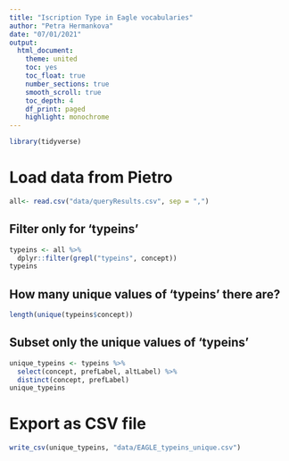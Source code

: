 ```yaml
---
title: "Iscription Type in Eagle vocabularies"
author: "Petra Hermankova"
date: "07/01/2021"
output:
  html_document:
    theme: united
    toc: yes
    toc_float: true
    number_sections: true
    smooth_scroll: true
    toc_depth: 4
    df_print: paged
    highlight: monochrome
---
```


```r
library(tidyverse)
```

# Load data from Pietro
```r
all<- read.csv("data/queryResults.csv", sep = ",")
```

## Filter only for 'typeins'
```r
typeins <- all %>% 
  dplyr::filter(grepl("typeins", concept))
typeins
```

## How many unique values of 'typeins' there are?
```r
length(unique(typeins$concept))
```

## Subset only the unique values of 'typeins'
```r
unique_typeins <- typeins %>% 
  select(concept, prefLabel, altLabel) %>% 
  distinct(concept, prefLabel)
unique_typeins
```

# Export as CSV file
```r
write_csv(unique_typeins, "data/EAGLE_typeins_unique.csv")
```


